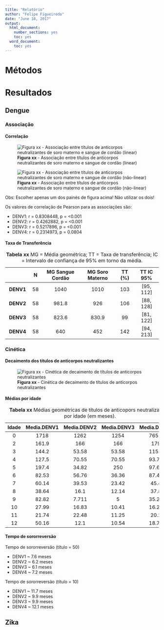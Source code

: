 ```yaml
---
title: "Relatório"
author: "Felipe Figueiredo"
date: "June 18, 2017"
output:
  html_document:
    number_sections: yes
    toc: yes
  word_document:
    toc: yes
---
```


# Métodos

# Resultados

## Dengue

### Associação

#### Correlação

![**Figura xx** - Associação entre títulos de anticorpos neutralizantes de soro materno e sangue de cordão (linear)](../figuras/assoc-linear-all.png)

![**Figura xx** - Associação entre títulos de anticorpos neutralizantes de soro materno e sangue de cordão (não-linear)](../figuras/assoc-nlinear-all.png)

Obs: Escolher apenas um dos painés de figura acima! Não utilizar os dois!

Os valores de correlação de Pearson para as associações são:

- DENV1: r = 0.8308448, p = <0.001
- DENV2: r = 0.4262882, p = <0.001
- DENV3: r = 0.5217896, p = <0.001
- DENV4: r = 0.2314973, p = 0.0804

#### Taxa de Transferência

|   &nbsp;    |  N  |  MG Sangue Cordão  |  MG Soro Materno  |  TT (%)  |  TT IC 95%  |
|:-----------:|:---:|:------------------:|:-----------------:|:--------:|:-----------:|
|  **DENV1**  | 58  |        1040        |       1010        |   103    |  [95, 112]  |
|  **DENV2**  | 58  |       981.8        |        926        |   106    |  [88, 128]  |
|  **DENV3**  | 58  |       823.6        |       830.9       |    99    |  [81, 122]  |
|  **DENV4**  | 58  |        640         |        452        |   142    |  [94, 213]  |

Table: **Tabela xx** MG = Média geométrica; TT = Taxa de transferência; IC = Intervalo de confiança de 95% em torno da média.

### Cinética

#### Decaimento dos títulos de anticorpos neutralizantes

![**Figura xx** - Cinética de decaimento de títulos de anticorpos neutralizantes](../figuras/cinetica-dengue-all.png)

#### Médias por idade

<!-- > pander(cbind(BB1[, .(Media.DENV1 = geomean(Titulo)), by = Idade][order(Idade)], -->
<!-- +       BB2[, .(Media.DENV2 = geomean(Titulo)), by = Idade][order(Idade)], -->
<!-- +       BB3[, .(Media.DENV3 = geomean(Titulo)), by = Idade][order(Idade)], -->
<!-- +       BB4[, .(Media.DENV4 = geomean(Titulo)), by = Idade][order(Idade)])[,c(1:2,4,6,8)]) -->

|  Idade  |  Media.DENV1  |  Media.DENV2  |  Media.DENV3  |  Media.DENV4  |
|:-------:|:-------------:|:-------------:|:-------------:|:-------------:|
|    0    |     1718      |     1262      |     1254      |     765.7     |
|    2    |     161.9     |      166      |      166      |      179      |
|    3    |     144.2     |     53.58     |     53.58     |     115.8     |
|    4    |     127.5     |     70.55     |     70.55     |     93.71     |
|    5    |     197.4     |     34.82     |      250      |     97.67     |
|    6    |     82.53     |     56.76     |     36.36     |     87.48     |
|    7    |     60.14     |     39.53     |     23.42     |     45.4      |
|    8    |     38.64     |     16.1      |     12.14     |     37.8      |
|    9    |     82.82     |     7.711     |       5       |     35.21     |
|   10    |     27.99     |     16.83     |     10.41     |     16.21     |
|   11    |     21.74     |     22.48     |     11.25     |     20.2      |
|   12    |     50.16     |     12.1      |     10.54     |     18.79     |

Table: **Tabela xx** Médias geométricas de títulos de anticopors neutralizantes, por idade (em meses).

#### Tempo de sororreversão

Tempo de sororreversão (título = 50)

- DENV1 ~ 7.6 meses
- DENV2 ~ 6.2 meses
- DENV3 ~ 6.1 meses
- DENV4 ~ 7.2 meses

Tempo de sororreversão (título = 10)

- DENV1 ~ 11.7 meses
- DENV2 ~ 9.9 meses
- DENV3 ~ 9.9 meses
- DENV4 ~ 12.1 meses


## Zika

